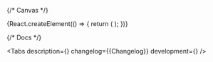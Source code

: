 

<Meta title='Deprecated components/DateRangeInput' component={DateRangeInput} id='DateRangeInput' />

{/* Canvas */}

<Story name='DateRangeInput'>
    {React.createElement(() => {
        return (
            <DateRangeInput
                block={boolean('block', false)}
                size={select('size', ['s', 'm', 'l'], 's')}
                error={text('error', '')}
                hint={text('hint', '')}
                label={text('label', '')}
                picker={boolean('picker', false)}
                clear={boolean('clear', false)}
                defaultMonth={number('defaultMonth', undefined)}
            />
        );
    })}
</Story>

{/* Docs */}

<ComponentHeader name='DateRangeInput' children='Поле для указания диапазона дат.' />

<Tabs
    description={<Description />}
    changelog={<Markdown>{Changelog}</Markdown>}
    development={<Development />}
/>
